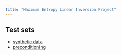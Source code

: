 ```yaml
---
title: "Maximum Entropy Linear Inversion Project"
---
```


## Test sets
- [synthetic data](synthetic-data.qmd)
- [preconditioning](preconditioning.qmd)